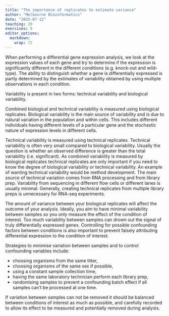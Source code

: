 ```yaml
---
title: "The importance of replicates to estimate variance"
author: "Melbourne Bioinformatics"
date: "2025-07-12"
teaching: 20
exercises: 0
editor_options: 
  markdown: 
    wrap: 72
---
```


When performing a differential gene expression analysis, we look at the expression values of each gene and try to determine if the expression is significantly different in the different conditions (e.g. knock-out and wild-type). The ability to distinguish whether a gene is differentially expressed is partly determined by the estimates of variability obtained by using multiple observations in each condition.

Variability is present in two forms: technical variability and biological variability.

Combined biological and technical variability is measured using biological replicates. Biological variability is the main source of variability and is due to natural variation in the population and within cells. This includes different individuals having different levels of a particular gene and the stochastic nature of expression levels in different cells.

Technical variability is measured using technical replicates. Technical variability is often very small compared to biological variability. Usually the question is whether an observed difference is greater than the total variability (i.e. significant). As combined variability is measured by biological replicates technical replicates are only important if you need to know the degree of biological variability or technical variability. An example of wanting technical variability would be method development. The main source of technical variation comes from RNA processing and from library prep. Variability from sequencing in different flow cells or different lanes is usually minimal. Generally, creating technical replicates from multiple library preps is unnecessary for RNA-seq experiments.

The amount of variance between your biological replicates will affect the outcome of your analysis. Ideally, you aim to have minimal variability between samples so you only measure the effect of the condition of interest. Too much variability between samples can drown out the signal of truly differentially expressed genes. Controlling for possible confounding factors between conditions is also important to prevent falsely attributing differential expression to the condition of interest.

Strategies to minimise variation between samples and to control confounding variables include:

- choosing organisms from the same litter,
- choosing organisms of the same sex if possible,
- using a constant sample collection time,
- having the same laboratory technician perform each library prep,
- randomising samples to prevent a confounding batch effect if all samples can’t be processed at one time.

If variation between samples can not be removed it should be balanced between conditions of interest as much as possible, and carefully recorded to allow its effect to be measured and potentially removed during analysis.
